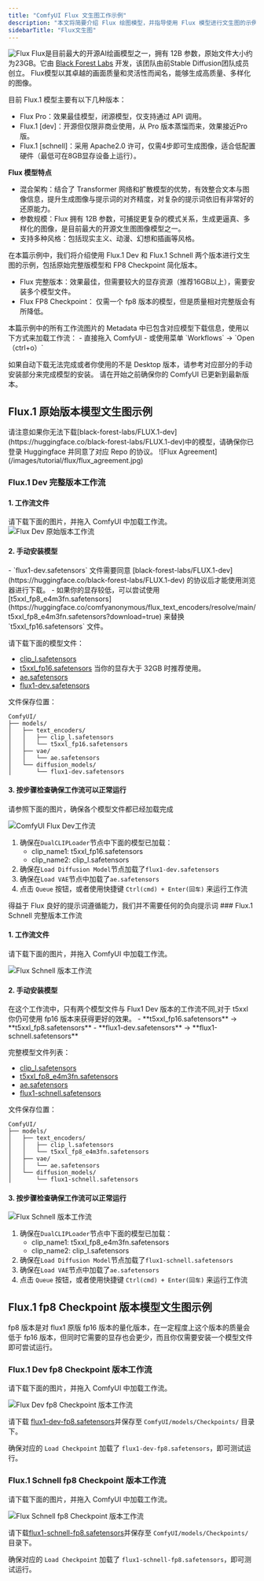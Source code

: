 ```yaml
---
title: "ComfyUI Flux 文生图工作示例"
description: "本文将简要介绍 Flux 绘图模型，并指导使用 Flux 模型进行文生图的示例包括原始完整版本和 FP8 Checkpoint 版本。"
sidebarTitle: "Flux文生图"
---
```


![Flux](/images/tutorial/flux/flux_example.png)
Flux是目前最大的开源AI绘画模型之一，拥有 12B 参数，原始文件大小约为23GB。它由 [Black Forest Labs](https://blackforestlabs.ai/) 开发，该团队由前Stable Diffusion团队成员创立。
Flux模型以其卓越的画面质量和灵活性而闻名，能够生成高质量、多样化的图像。

目前 Flux.1  模型主要有以下几种版本：
- Flux Pro：效果最佳模型，闭源模型，仅支持通过 API 调用。
- Flux.1 [dev]：开源但仅限非商业使用，从 Pro 版本蒸馏而来，效果接近Pro版。
- Flux.1 [schnell]：采用 Apache2.0 许可，仅需4步即可生成图像，适合低配置硬件（最低可在8GB显存设备上运行）。

**Flux 模型特点**
- 混合架构：结合了 Transformer 网络和扩散模型的优势，有效整合文本与图像信息，提升生成图像与提示词的对齐精度，对复杂的提示词依旧有非常好的还原能力。
- 参数规模：Flux 拥有 12B 参数，可捕捉更复杂的模式关系，生成更逼真、多样化的图像，是目前最大的开源文生图图像模型之一。
- 支持多种风格：包括现实主义、动漫、幻想和插画等风格。

在本篇示例中，我们将介绍使用 Flux.1 Dev 和 Flux.1 Schnell 两个版本进行文生图的示例，包括原始完整版模型和 FP8 Checkpoint 简化版本。

- Flux 完整版本：效果最佳，但需要较大的显存资源（推荐16GB以上），需要安装多个模型文件。
- Flux FP8 Checkpoint： 仅需一个 fp8 版本的模型，但是质量相对完整版会有所降低。

<Tip>
本篇示例中的所有工作流图片的 Metadata 中已包含对应模型下载信息，使用以下方式来加载工作流：
- 直接拖入 ComfyUI 
- 或使用菜单 `Workflows` -> `Open（ctrl+o）`

如果自动下载无法完成或者你使用的不是 Desktop 版本，请参考对应部分的手动安装部分来完成模型的安装。
请在开始之前确保你的 ComfyUI 已更新到最新版本。
</Tip>

## Flux.1 原始版本模型文生图示例

<Note>
请注意如果你无法下载[black-forest-labs/FLUX.1-dev](https://huggingface.co/black-forest-labs/FLUX.1-dev)中的模型，请确保你已登录 Huggingface 并同意了对应 Repo 的协议。
![Flux Agreement](/images/tutorial/flux/flux_agreement.jpg)
</Note>

### Flux.1 Dev 完整版本工作流

#### 1. 工作流文件

请下载下面的图片，并拖入 ComfyUI 中加载工作流。
![Flux Dev 原始版本工作流](https://raw.githubusercontent.com/Comfy-Org/example_workflows/main/flux/text-to-image/flux_dev_t5fp16.png)

#### 2. 手动安装模型

<Note>
- `flux1-dev.safetensors` 文件需要同意 [black-forest-labs/FLUX.1-dev](https://huggingface.co/black-forest-labs/FLUX.1-dev) 的协议后才能使用浏览器进行下载。
- 如果你的显存较低，可以尝试使用 [t5xxl_fp8_e4m3fn.safetensors](https://huggingface.co/comfyanonymous/flux_text_encoders/resolve/main/t5xxl_fp8_e4m3fn.safetensors?download=true) 来替换 `t5xxl_fp16.safetensors` 文件。
</Note>

请下载下面的模型文件：
- [clip_l.safetensors](https://huggingface.co/comfyanonymous/flux_text_encoders/resolve/main/clip_l.safetensors?download=true)
- [t5xxl_fp16.safetensors](https://huggingface.co/comfyanonymous/flux_text_encoders/resolve/main/t5xxl_fp16.safetensors?download=true) 当你的显存大于 32GB 时推荐使用。
- [ae.safetensors](https://huggingface.co/black-forest-labs/FLUX.1-schnell/resolve/main/ae.safetensors?download=true)
- [flux1-dev.safetensors](https://huggingface.co/black-forest-labs/FLUX.1-dev/resolve/main/flux1-dev.safetensors) 


文件保存位置：
```
ComfyUI/
├── models/
│   ├── text_encoders/
│   │   ├── clip_l.safetensors
│   │   └── t5xxl_fp16.safetensors
│   ├── vae/
│   │   └── ae.safetensors
│   └── diffusion_models/
│       └── flux1-dev.safetensors
```

#### 3. 按步骤检查确保工作流可以正常运行

请参照下面的图片，确保各个模型文件都已经加载完成

![ComfyUI Flux Dev工作流](/images/tutorial/flux/flow_diagram_flux_dev_t5fp16.jpg)

1. 确保在`DualCLIPLoader`节点中下面的模型已加载：
   - clip_name1: t5xxl_fp16.safetensors
   - clip_name2: clip_l.safetensors
2. 确保在`Load Diffusion Model`节点加载了`flux1-dev.safetensors`
3. 确保在`Load VAE`节点中加载了`ae.safetensors`
4. 点击 `Queue` 按钮，或者使用快捷键 `Ctrl(cmd) + Enter(回车)` 来运行工作流

<Tip>
得益于 Flux 良好的提示词遵循能力，我们并不需要任何的负向提示词
</Tip>
### Flux.1 Schnell 完整版本工作流

#### 1. 工作流文件

请下载下面的图片，并拖入 ComfyUI 中加载工作流。

![Flux Schnell 版本工作流](https://raw.githubusercontent.com/Comfy-Org/example_workflows/main/flux/text-to-image/flux_schnell_t5fp8.png)

#### 2. 手动安装模型

<Note>
在这个工作流中，只有两个模型文件与 Flux1 Dev 版本的工作流不同,对于 t5xxl 你仍可使用 fp16 版本来获得更好的效果。
- **t5xxl_fp16.safetensors** -> **t5xxl_fp8.safetensors**
- **flux1-dev.safetensors** -> **flux1-schnell.safetensors** 
</Note>


完整模型文件列表：
- [clip_l.safetensors](https://huggingface.co/comfyanonymous/flux_text_encoders/resolve/main/clip_l.safetensors?download=true)
- [t5xxl_fp8_e4m3fn.safetensors](https://huggingface.co/comfyanonymous/flux_text_encoders/resolve/main/t5xxl_fp8_e4m3fn.safetensors?download=true)
- [ae.safetensors](https://huggingface.co/black-forest-labs/FLUX.1-schnell/resolve/main/ae.safetensors?download=true)
- [flux1-schnell.safetensors](https://huggingface.co/black-forest-labs/FLUX.1-schnell/resolve/main/flux1-schnell.safetensors) 

文件保存位置：
```
ComfyUI/
├── models/
│   ├── text_encoders/
│   │   ├── clip_l.safetensors
│   │   └── t5xxl_fp8_e4m3fn.safetensors
│   ├── vae/
│   │   └── ae.safetensors
│   └── diffusion_models/
│       └── flux1-schnell.safetensors
```

#### 3. 按步骤检查确保工作流可以正常运行

![Flux Schnell 版本工作流](/images/tutorial/flux/flow_diagram_flux_schnell_t5fp8.jpg)

1. 确保在`DualCLIPLoader`节点中下面的模型已加载：
   - clip_name1: t5xxl_fp8_e4m3fn.safetensors
   - clip_name2: clip_l.safetensors
2. 确保在`Load Diffusion Model`节点加载了`flux1-schnell.safetensors`
3. 确保在`Load VAE`节点中加载了`ae.safetensors`
4. 点击 `Queue` 按钮，或者使用快捷键 `Ctrl(cmd) + Enter(回车)` 来运行工作流

## Flux.1 fp8 Checkpoint 版本模型文生图示例

fp8 版本是对 flux1 原版 fp16 版本的量化版本，在一定程度上这个版本的质量会低于 fp16 版本，但同时它需要的显存也会更少，而且你仅需要安装一个模型文件即可尝试运行。

### Flux.1 Dev fp8 Checkpoint 版本工作流

请下载下面的图片，并拖入 ComfyUI 中加载工作流。

![Flux Dev fp8 Checkpoint 版本工作流](https://raw.githubusercontent.com/Comfy-Org/example_workflows/main/flux/text-to-image/flux_dev_fp8.png)

请下载 [flux1-dev-fp8.safetensors](https://huggingface.co/Comfy-Org/flux1-dev/resolve/main/flux1-dev-fp8.safetensors?download=true)并保存至 `ComfyUI/models/Checkpoints/` 目录下。

确保对应的 `Load Checkpoint` 加载了 `flux1-dev-fp8.safetensors`，即可测试运行。

### Flux.1 Schnell fp8 Checkpoint 版本工作流

请下载下面的图片，并拖入 ComfyUI 中加载工作流。

![Flux Schnell fp8 Checkpoint 版本工作流](https://raw.githubusercontent.com/Comfy-Org/example_workflows/main/flux/text-to-image/flux_schnell_fp8.png)

请下载[flux1-schnell-fp8.safetensors](https://huggingface.co/Comfy-Org/flux1-schnell/resolve/main/flux1-schnell-fp8.safetensors?download=true)并保存至 `ComfyUI/models/Checkpoints/` 目录下。

确保对应的 `Load Checkpoint` 加载了 `flux1-schnell-fp8.safetensors`，即可测试运行。